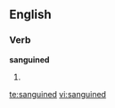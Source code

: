 
==English==

===Verb===
'''sanguined'''

# {{past of|[[sanguine]]}}

[[te:sanguined]]
[[vi:sanguined]]